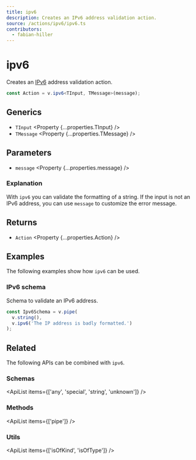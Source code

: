 ```yaml
---
title: ipv6
description: Creates an IPv6 address validation action.
source: /actions/ipv6/ipv6.ts
contributors:
  - fabian-hiller
---
```



# ipv6

Creates an [IPv6](https://en.wikipedia.org/wiki/IPv6) address validation action.

```ts
const Action = v.ipv6<TInput, TMessage>(message);
```

## Generics

- `TInput` <Property {...properties.TInput} />
- `TMessage` <Property {...properties.TMessage} />

## Parameters

- `message` <Property {...properties.message} />

### Explanation

With `ipv6` you can validate the formatting of a string. If the input is not an IPv6 address, you can use `message` to customize the error message.

## Returns

- `Action` <Property {...properties.Action} />

## Examples

The following examples show how `ipv6` can be used.

### IPv6 schema

Schema to validate an IPv6 address.

```ts
const Ipv6Schema = v.pipe(
  v.string(),
  v.ipv6('The IP address is badly formatted.')
);
```

## Related

The following APIs can be combined with `ipv6`.

### Schemas

<ApiList items={['any', 'special', 'string', 'unknown']} />

### Methods

<ApiList items={['pipe']} />

### Utils

<ApiList items={['isOfKind', 'isOfType']} />
